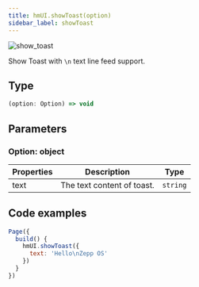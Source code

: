 ```yaml
---
title: hmUI.showToast(option)
sidebar_label: showToast
---
```


![show_toast](/img/api/show_toast.jpg)

Show Toast with `\n` text line feed support.

## Type

```ts
(option: Option) => void
```

## Parameters

### Option: object

| Properties | Description                |   Type   |
| ---------- | -------------------------- | -------- |
|    text    | The text content of toast. | `string` |

## Code examples

```js
Page({
  build() {
    hmUI.showToast({
      text: 'Hello\nZepp OS'
    })
  }
})
```
